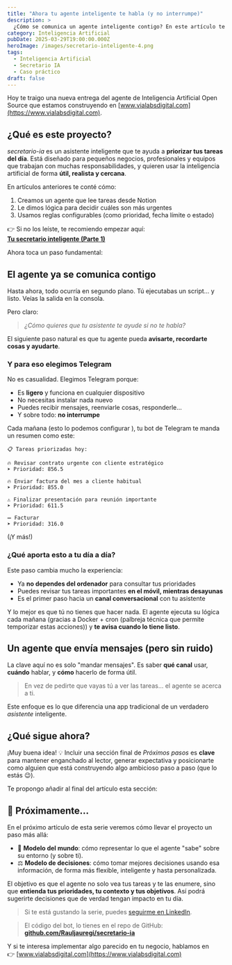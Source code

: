 ```yaml
---
title: "Ahora tu agente inteligente te habla (y no interrumpe)"
description: >
  ¿Cómo se comunica un agente inteligente contigo? En este artículo te cuento por qué elegimos Telegram como interfaz para nuestro asistente IA. Ligero, útil y sin interrupciones
category: Inteligencia Artificial
pubDate: 2025-03-29T19:00:00.000Z
heroImage: /images/secretario-inteligente-4.png
tags:
  - Inteligencia Artificial
  - Secretario IA
  - Caso práctico
draft: false
---
```


Hoy te traigo una nueva entrega del agente de Inteligencia Artificial Open Source  que estamos construyendo en [www.vialabsdigital.com](https://www.vialabsdigital.com).

## ¿Qué es este proyecto?
*secretario-ia* es un asistente inteligente que te ayuda a **priorizar tus tareas del día**. Está diseñado para pequeños negocios, profesionales y equipos que trabajan con muchas responsabilidades, y quieren usar la inteligencia artificial de forma **útil, realista y cercana**.

En artículos anteriores te conté cómo:

1. Creamos un agente que lee tareas desde Notion
2. Le dimos lógica para decidir cuáles son más urgentes
3. Usamos reglas configurables (como prioridad, fecha límite o estado)

👉 Si no los leíste, te recomiendo empezar aquí:  
[**Tu secretario inteligente (Parte 1)**](https://mindfulml.vialabsdigital.com/post/secretario-inteligente-1/)

Ahora toca un paso fundamental:

## El agente ya se comunica contigo

Hasta ahora, todo ocurría en segundo plano. Tú ejecutabas un script… y listo. Veías la salida en la consola.

Pero claro:

> _¿Cómo quieres que tu asistente te ayude si no te habla?_

El siguiente paso natural es que tu agente pueda **avisarte, recordarte cosas y ayudarte**.

### Y para eso elegimos Telegram 

No es casualidad. Elegimos Telegram porque:

- Es **ligero** y funciona en cualquier dispositivo
- No necesitas instalar nada nuevo
- Puedes recibir mensajes, reenviarle cosas, responderle...
- Y sobre todo: **no interrumpe**

Cada mañana (esto lo podemos configurar ), tu bot de Telegram te manda un resumen como este:

```
📋 Tareas priorizadas hoy:

🔥 Revisar contrato urgente con cliente estratégico
➤ Prioridad: 856.5

🔥 Enviar factura del mes a cliente habitual 
➤ Prioridad: 855.0

⚠️ Finalizar presentación para reunión importante
➤ Prioridad: 611.5

➖ Facturar
➤ Prioridad: 316.0
```

(¡Y más!)

### ¿Qué aporta esto a tu día a día?

Este paso cambia mucho la experiencia:

- Ya **no dependes del ordenador** para consultar tus prioridades
- Puedes revisar tus tareas importantes **en el móvil, mientras desayunas**
- Es el primer paso hacia un **canal conversacional** con tu asistente

Y lo mejor es que tú no tienes que hacer nada. El agente ejecuta su lógica cada mañana (gracias a Docker + cron (palbreja técnica que permite temporizar estas acciones)) y **te avisa cuando lo tiene listo**.

## Un agente que envía mensajes (pero sin ruido)

La clave aquí no es solo "mandar mensajes".
Es saber **qué canal** usar, **cuándo** hablar, y **cómo** hacerlo de forma útil.

> En vez de pedirte que vayas tú a ver las tareas… el agente se acerca a ti.

Este enfoque es lo que diferencia una app tradicional de un verdadero *asistente* inteligente.

## ¿Qué sigue ahora?

¡Muy buena idea! 💡 Incluir una sección final de *Próximos pasos* es **clave** para mantener enganchado al lector, generar expectativa y posicionarte como alguien que está construyendo algo ambicioso paso a paso (que lo estás 😉).

Te propongo añadir al final del artículo esta sección:


## 🧩 Próximamente…

En el próximo artículo de esta serie veremos cómo llevar el proyecto un paso más allá:

- 🧠 **Modelo del mundo**: cómo representar lo que el agente "sabe" sobre su entorno (y sobre ti).
- ⚖️ **Modelo de decisiones**: cómo tomar mejores decisiones usando esa información, de forma más flexible, inteligente y hasta personalizada.

El objetivo es que el agente no solo vea tus tareas y te las enumere, sino que **entienda tus prioridades, tu contexto y tus objetivos**. Así podrá sugerirte decisiones que de verdad tengan impacto en tu día.

> Si te está gustando la serie, puedes [seguirme en LinkedIn](https://www.linkedin.com/in/rauljauregui).


> El código del bot, lo tienes en el repo de GitHub:  
[**github.com/Rauljauregi/secretario-ia**](https://github.com/Rauljauregi/secretario-ia)

Y si te interesa implementar algo parecido en tu negocio, hablamos en  
👉 [www.vialabsdigital.com](https://www.vialabsdigital.com)
